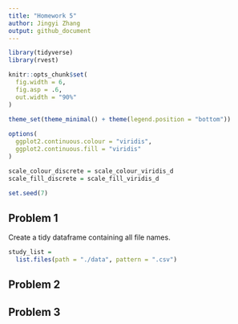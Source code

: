 ```yaml
---
title: "Homework 5"
author: Jingyi Zhang
output: github_document
---
```


```r
library(tidyverse)
library(rvest)

knitr::opts_chunk$set(
  fig.width = 6,
  fig.asp = .6,
  out.width = "90%"
)

theme_set(theme_minimal() + theme(legend.position = "bottom"))
          
options(
  ggplot2.continuous.colour = "viridis",
  ggplot2.continuous.fill = "viridis"
)

scale_colour_discrete = scale_colour_viridis_d
scale_fill_discrete = scale_fill_viridis_d

set.seed(7)
```


## Problem 1

Create a tidy dataframe containing all file names.

```r
study_list =
  list.files(path = "./data", pattern = ".csv")
```



## Problem 2




## Problem 3






